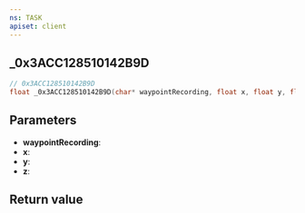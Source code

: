 ```yaml
---
ns: TASK
apiset: client
---
```

## _0x3ACC128510142B9D

```c
// 0x3ACC128510142B9D
float _0x3ACC128510142B9D(char* waypointRecording, float x, float y, float z);
```


## Parameters
* **waypointRecording**:
* **x**:
* **y**:
* **z**:

## Return value